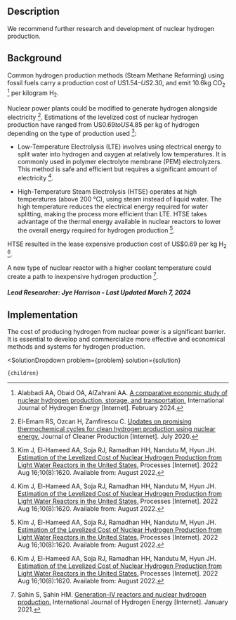 

## Description
We recommend further research and development of nuclear hydrogen production.

## Background
Common hydrogen production methods (Steam Methane Reforming) using fossil fuels carry a production cost of US$1.54–US$2.30, and emit 10.6kg CO<sub>2</sub> [^"2"] per kilogram H<sub>2</sub>. 

Nuclear power plants could be modified to generate hydrogen alongside electricity [^"3"]. Estimations of the levelized cost of nuclear hydrogen production have ranged from US$0.69 to US$4.85 per kg of hydrogen depending on the type of production used [^"1"]:

- Low-Temperature Electrolysis (LTE) involves using electrical energy to split water into hydrogen and oxygen at relatively low temperatures. It is commonly used in polymer electrolyte membrane (PEM) electrolyzers. This method is safe and efficient but requires a significant amount of electricity [^"1"]. 

- High-Temperature Steam Electrolysis (HTSE) operates at high temperatures (above 200 °C), using steam instead of liquid water. The high temperature reduces the electrical energy required for water splitting, making the process more efficient than LTE. HTSE takes advantage of the thermal energy available in nuclear reactors to lower the overall energy required for hydrogen production [^"1"].

HTSE resulted in the lease expensive production cost of US$0.69 per kg H<sub>2</sub> [^"1"].

A new type of nuclear reactor with a higher coolant temperature could create a path to inexpensive hydrogen production [^"4"].

##### Lead Researcher: Jye Harrison - Last Updated March 7, 2024


## Implementation

The cost of producing hydrogen from nuclear power is a significant barrier. It is essential to develop and commercialize more effective and economical methods and systems for hydrogen production.



[^"1"]: Kim J, El-Hameed AA, Soja RJ, Ramadhan HH, Nandutu M, Hyun JH. [Estimation of the Levelized Cost of Nuclear Hydrogen Production from Light Water Reactors in the United States.](http://dx.doi.org/10.3390/pr10081620) Processes [Internet]. 2022 Aug 16;10(8):1620. Available from: August 2022.
[^"2"]: Alabbadi AA, Obaid OA, AlZahrani AA. [A comparative economic study of nuclear hydrogen production, storage, and transportation.](http://dx.doi.org/10.1016/j.ijhydene.2023.08.225) International Journal of Hydrogen Energy [Internet]. February 2024.
[^"3"]: El-Emam RS, Ozcan H, Zamfirescu C. [Updates on promising thermochemical cycles for clean hydrogen production using nuclear energy.](http://dx.doi.org/10.1016/j.jclepro.2020.121424) Journal of Cleaner Production [Internet]. July 2020.
[^"4"]: Şahin S, Şahin HM. [Generation-IV reactors and nuclear hydrogen production.](http://dx.doi.org/10.1016/j.ijhydene.2020.12.182) International Journal of Hydrogen Energy [Internet]. January 2021.




  <SolutionDropdown 
    problem={problem} 
    solution={solution}
  >
    {children}
  </SolutionDropdown>
